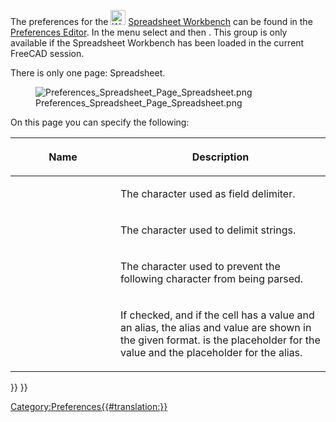 <languages/>

{{Docnav
|[[Spreadsheet_SetAlias|Set Alias]]
|
|[[Spreadsheet_Workbench|Spreadsheet]]
|IconL=Spreadsheet_SetAlias.svg
|IconR=
|IconC=Workbench_Spreadsheet.svg
}}

{{TOCright}}

The preferences for the [[Image:Workbench_Spreadsheet.svg|24px|link=Spreadsheet_Workbench]] [[Spreadsheet_Workbench|Spreadsheet Workbench]] can be found in the [[Preferences Editor|Preferences Editor]]. In the menu select {{MenuCommand|Edit → Preferences...}} and then {{MenuCommand|[[Image:Workbench_Spreadsheet.svg|16px]] Spreadsheet}}. This group is only available if the Spreadsheet Workbench has been loaded in the current FreeCAD session.

There is only one page: Spreadsheet.

[[Image:Preferences_Spreadsheet_Page_Spreadsheet.png]]

On this page you can specify the following:

{| class="wikitable"
!style="width: 33%;"|Name
!style="width: 66%;"|Description
|-
| {{MenuCommand|Delimiter Character}}
|  The character used as field delimiter.
|-
| {{MenuCommand|Quote Character}}
|  The character used to delimit strings.
|-
| {{MenuCommand|Escape Character}}
|  The character used to prevent the following character from being parsed.
|-
| {{MenuCommand|Show alias in cell with format}}
|  If checked, and if the cell has a value and an alias, the alias and value are shown in the given format. {{Value|%V}} is the placeholder for the value and {{Value|%A}} the placeholder for the alias. {{Version|1.0}}
|}


{{Docnav
|[[Spreadsheet_SetAlias|Set Alias]]
|
|[[Spreadsheet_Workbench|Spreadsheet]]
|IconL=Spreadsheet_SetAlias.svg
|IconR=
|IconC=Workbench_Spreadsheet.svg
}}

{{Spreadsheet_Tools_navi{{#translation:}}}}
{{Userdocnavi{{#translation:}}}}
[[Category:Preferences{{#translation:}}]]